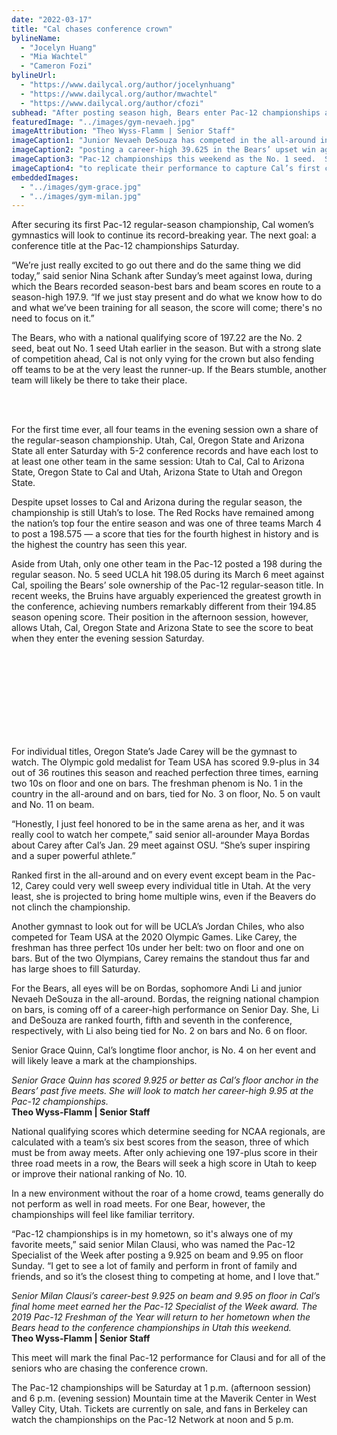 ```yaml
---
date: "2022-03-17"
title: "Cal chases conference crown"
bylineName:
  - "Jocelyn Huang"
  - "Mia Wachtel"
  - "Cameron Fozi"
bylineUrl:
  - "https://www.dailycal.org/author/jocelynhuang"
  - "https://www.dailycal.org/author/mwachtel"
  - "https://www.dailycal.org/author/cfozi"
subhead: "After posting season high, Bears enter Pac-12 championships as No. 2 seed"
featuredImage: "../images/gym-nevaeh.jpg"
imageAttribution: "Theo Wyss-Flamm | Senior Staff"
imageCaption1: "Junior Nevaeh DeSouza has competed in the all-around in all of Cal’s meets this season,"
imageCaption2: "posting a career-high 39.625 in the Bears’ upset win against Utah, which enters the"
imageCaption3: "Pac-12 championships this weekend as the No. 1 seed.  She and her teammates will look"
imageCaption4: "to replicate their performance to capture Cal’s first conference championship."
embeddedImages:
  - "../images/gym-grace.jpg"
  - "../images/gym-milan.jpg"
---
```



After securing its first Pac-12 regular-season championship, Cal women’s gymnastics will look to continue its record-breaking year. The next goal: a conference title at the Pac-12 championships Saturday.

“We’re just really excited to go out there and do the same thing we did today,” said senior Nina Schank after Sunday’s meet against Iowa, during which the Bears recorded season-best bars and beam scores en route to a season-high 197.9. “If we just stay present and do what we know how to do and what we’ve been training for all season, the score will come; there's no need to focus on it.”

The Bears, who with a national qualifying score of 197.22 are the No. 2 seed, beat out No. 1 seed Utah earlier in the season. But with a strong slate of competition ahead, Cal is not only vying for the crown but also fending off teams to be at the very least the runner-up. If the Bears stumble, another team will likely be there to take their place.

<br />
<GymTotals />
<br />

For the first time ever, all four teams in the evening session own a share of the regular-season championship. Utah, Cal, Oregon State and Arizona State all enter Saturday with 5-2 conference records and have each lost to at least one other team in the same session: Utah to Cal, Cal to Arizona State, Oregon State to Cal and Utah, Arizona State to Utah and Oregon State.

Despite upset losses to Cal and Arizona during the regular season, the championship is still Utah’s to lose. The Red Rocks have remained among the nation’s top four the entire season and was one of three teams March 4 to post a 198.575 — a score that ties for the fourth highest in history and is the highest the country has seen this year.

Aside from Utah, only one other team in the Pac-12 posted a 198 during the regular season. No. 5 seed UCLA hit 198.05 during its March 6 meet against Cal, spoiling the Bears’ sole ownership of the Pac-12 regular-season title. In recent weeks, the Bruins have arguably experienced the greatest growth in the conference, achieving numbers remarkably different from their 194.85 season opening score. Their position in the afternoon session, however, allows Utah, Cal, Oregon State and Arizona State to see the score to beat when they enter the evening session Saturday.

<br />
<GymVault />
<br />
<br />
<GymBars />
<br />
<br />
<GymBeam />
<br />
<br />
<GymFloor />
<br />

For individual titles, Oregon State’s Jade Carey will be the gymnast to watch. The Olympic gold medalist for Team USA has scored 9.9-plus in 34 out of 36 routines this season and reached perfection three times, earning two 10s on floor and one on bars. The freshman phenom is No. 1 in the country in the all-around and on bars, tied for No. 3 on floor, No. 5 on vault and No. 11 on beam.

“Honestly, I just feel honored to be in the same arena as her, and it was really cool to watch her compete,” said senior all-arounder Maya Bordas about Carey after Cal’s Jan. 29 meet against OSU. “She’s super inspiring and a super powerful athlete.”

Ranked first in the all-around and on every event except beam in the Pac-12, Carey could very well sweep every individual title in Utah. At the very least, she is projected to bring home multiple wins, even if the Beavers do not clinch the championship.

Another gymnast to look out for will be UCLA’s Jordan Chiles, who also competed for Team USA at the 2020 Olympic Games. Like Carey, the freshman has three perfect 10s under her belt: two on floor and one on bars. But of the two Olympians, Carey remains the standout thus far and has large shoes to fill Saturday.

For the Bears, all eyes will be on Bordas, sophomore Andi Li and junior Nevaeh DeSouza in the all-around. Bordas, the reigning national champion on bars, is coming off of a career-high performance on Senior Day. She, Li and DeSouza are ranked fourth, fifth and seventh in the conference, respectively, with Li also being tied for No. 2 on bars and No. 6 on floor.

Senior Grace Quinn, Cal’s longtime floor anchor, is No. 4 on her event and will likely leave a mark at the championships.

<GatsbyImage
  alt="Senior Grace Quinn has scored 9.925 or better as Cal’s floor anchor in the Bears’ past five meets. She will look to match her career-high 9.95 at the Pac-12 championships."
  image={getImage(props.localImages[0])}
/>
<body>
  <em>
    Senior Grace Quinn has scored 9.925 or better as Cal’s floor anchor in the
    Bears’ past five meets. She will look to match her career-high 9.95 at the
    Pac-12 championships.
  </em>
  <br />
  <b>Theo Wyss-Flamm | Senior Staff</b>
</body>

<br />

National qualifying scores which determine seeding for NCAA regionals, are calculated with a team’s six best scores from the season, three of which must be from away meets. After only achieving one 197-plus score in their three road meets in a row, the Bears will seek a high score in Utah to keep or improve their national ranking of No. 10.

In a new environment without the roar of a home crowd, teams generally do not perform as well in road meets. For one Bear, however, the championships will feel like familiar territory.

“Pac-12 championships is in my hometown, so it's always one of my favorite meets,” said senior Milan Clausi, who was named the Pac-12 Specialist of the Week after posting a 9.925 on beam and 9.95 on floor Sunday. “I get to see a lot of family and perform in front of family and friends, and so it’s the closest thing to competing at home, and I love that.”

<GatsbyImage
  alt="Senior Milan Clausi’s career-best 9.925 on beam and 9.95 on floor in Cal’s final home meet earned her the Pac-12 Specialist of the Week award. The 2019 Pac-12 Freshman of the Year will return to her hometown when the Bears head to the conference championships in Utah this weekend."
  image={getImage(props.localImages[1])}
/>
<body>
  <em>
    Senior Milan Clausi’s career-best 9.925 on beam and 9.95 on floor in Cal’s
    final home meet earned her the Pac-12 Specialist of the Week award. The 2019
    Pac-12 Freshman of the Year will return to her hometown when the Bears head
    to the conference championships in Utah this weekend.
  </em>
  <br />
  <b>Theo Wyss-Flamm | Senior Staff</b>
</body>

<br />

This meet will mark the final Pac-12 performance for Clausi and for all of the seniors who are chasing the conference crown.

The Pac-12 championships will be Saturday at 1 p.m. (afternoon session) and 6 p.m. (evening session) Mountain time at the Maverik Center in West Valley City, Utah. Tickets are currently on sale, and fans in Berkeley can watch the championships on the Pac-12 Network at noon and 5 p.m.
